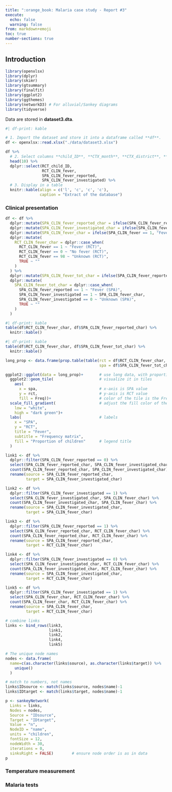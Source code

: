 ```yaml
---
title: ":orange_book: Malaria case study - Report #3"
execute:
  echo: false
  warning: false
from: markdown+emoji
toc: true
number-sections: true
---
```


## Introduction

```r
library(openxlsx)
library(dplyr)
library(skimr)
library(gtsummary)
library(finalfit)
library(ggplot2)
library(ggthemes)
library(networkD3) # For alluvial/Sankey diagrams
library(tidyverse)
```

Data are stored in **dataset3.dta**.

```r
#| df-print: kable

# 1. Import the dataset and store it into a dataframe called **df**. 
df <- openxlsx::read.xlsx("./data/dataset3.xlsx")

df %>%
  # 2. Select columns **child_ID**, **CTX_month**, **CTX_district**, **SDC_age_in_months** for the first **10** rows in data frame `df`.
  head(10) %>%
  dplyr::select(RCT_child_ID,
                RCT_CLIN_fever,
                SPA_CLIN_fever_reported,
                SPA_CLIN_fever_investigated) %>%
  # 3. Display in a table
  knitr::kable(align = c('l', 'c', 'c', 'c'),
               caption = "Extract of the database")
```
### Clinical presentation

```r
df <- df %>%
  dplyr::mutate(SPA_CLIN_fever_reported_char = ifelse(SPA_CLIN_fever_reported == 1, "Fever complaint (SPA)", "No fever complaint (SPA)")) %>%
  dplyr::mutate(SPA_CLIN_fever_investigated_char = ifelse(SPA_CLIN_fever_investigated == 1, "Fever asked (SPA)", "Fever not asked (SPA)")) %>%
  dplyr::mutate(SPA_CLIN_fever_char = ifelse(SPA_CLIN_fever == 1, "Fever (SPA)", "No fever (SPA)")) %>%
  dplyr::mutate(
    RCT_CLIN_fever_char = dplyr::case_when(
      RCT_CLIN_fever == 1 ~ "Fever (RCT)",
      RCT_CLIN_fever == 0 ~ "No fever (RCT)",
      RCT_CLIN_fever == 98 ~ "Unknown (RCT)",
      TRUE ~ ""
    )
  ) %>%
  dplyr::mutate(SPA_CLIN_fever_tot_char = ifelse(SPA_CLIN_fever_reported == 1, "Fever (SPA)", SPA_CLIN_fever_char)) %>% 
  dplyr::mutate(
    SPA_CLIN_fever_tot_char = dplyr::case_when(
      SPA_CLIN_fever_reported == 1 ~ "Fever (SPA)",
      SPA_CLIN_fever_investigated == 1 ~ SPA_CLIN_fever_char,
      SPA_CLIN_fever_investigated == 0 ~ "Unknown (SPA)",
      TRUE ~ ""
    )
  )
```

```r
#| df-print: kable
table(df$RCT_CLIN_fever_char, df$SPA_CLIN_fever_reported_char) %>%
  knitr::kable()
```
```r
#| df-print: kable
table(df$RCT_CLIN_fever_char, df$SPA_CLIN_fever_tot_char) %>%
  knitr::kable()
```
```r
long_prop <- data.frame(prop.table(table(rct = df$RCT_CLIN_fever_char,
                                         spa = df$SPA_CLIN_fever_tot_char)))
```

```r
ggplot2::ggplot(data = long_prop)+       # use long data, with proportions as Freq
  ggplot2::geom_tile(                    # visualize it in tiles
    aes(
      x = spa,                           # x-axis is SPA value
      y = rct,                           # y-axis is RCT value
      fill = Freq))+                     # color of the tile is the Freq column in the data
  scale_fill_gradient(                   # adjust the fill color of the tiles
    low = "white",
    high = "dark green")+
  labs(                                  # labels
    x = "SPA",
    y = "RCT",
    title = "Fever",
    subtitle = "Frequency matrix",
    fill = "Proportion of children"      # legend title
  )
```

::: column-page

```r
link1 <- df %>%
  dplyr::filter(SPA_CLIN_fever_reported == 0) %>%
  select(SPA_CLIN_fever_reported_char, SPA_CLIN_fever_investigated_char) %>%
  count(SPA_CLIN_fever_reported_char, SPA_CLIN_fever_investigated_char) %>%
  rename(source = SPA_CLIN_fever_reported_char,
         target = SPA_CLIN_fever_investigated_char)

link2 <- df %>%
  dplyr::filter(SPA_CLIN_fever_investigated == 1) %>% 
  select(SPA_CLIN_fever_investigated_char, SPA_CLIN_fever_char) %>%
  count(SPA_CLIN_fever_investigated_char, SPA_CLIN_fever_char) %>% 
  rename(source = SPA_CLIN_fever_investigated_char,
         target = SPA_CLIN_fever_char)

link3 <- df %>%
  dplyr::filter(SPA_CLIN_fever_reported == 1) %>% 
  select(SPA_CLIN_fever_reported_char, RCT_CLIN_fever_char) %>%
  count(SPA_CLIN_fever_reported_char, RCT_CLIN_fever_char) %>% 
  rename(source = SPA_CLIN_fever_reported_char,
         target = RCT_CLIN_fever_char)

link4 <- df %>%
  dplyr::filter(SPA_CLIN_fever_investigated == 0) %>%
  select(SPA_CLIN_fever_investigated_char, RCT_CLIN_fever_char) %>%
  count(SPA_CLIN_fever_investigated_char, RCT_CLIN_fever_char) %>% 
  rename(source = SPA_CLIN_fever_investigated_char,
         target = RCT_CLIN_fever_char)

link5 <- df %>%
  dplyr::filter(SPA_CLIN_fever_investigated == 1) %>%
  select(SPA_CLIN_fever_char, RCT_CLIN_fever_char) %>%
  count(SPA_CLIN_fever_char, RCT_CLIN_fever_char) %>% 
  rename(source = SPA_CLIN_fever_char,
         target = RCT_CLIN_fever_char)

# combine links
links <- bind_rows(link3,
                   link1,
                   link2,
                   link4,
                   link5)

# The unique node names
nodes <- data.frame(
  name=c(as.character(links$source), as.character(links$target)) %>% 
    unique()
  )

# match to numbers, not names
links$IDsource <- match(links$source, nodes$name)-1 
links$IDtarget <- match(links$target, nodes$name)-1

p <- sankeyNetwork(
  Links = links,
  Nodes = nodes,
  Source = "IDsource",
  Target = "IDtarget",
  Value = "n",
  NodeID = "name",
  units = "children",
  fontSize = 12,
  nodeWidth = 30,
  iterations = 0,
  sinksRight = FALSE)        # ensure node order is as in data
p
```
:::

### Temperature measurement

### Malaria tests